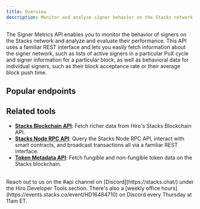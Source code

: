 ```yaml
---
title: Overview
description: Monitor and analyze signer behavior on the Stacks network.
---
```



The Signer Metrics API enables you to monitor the behavior of signers on the Stacks network and analyze and evaluate their performance. This API uses a familiar REST interface and lets you easily fetch information about the signer network, such as lists of active signers in a particular PoX cycle and signer information for a particular block, as well as behavioral data for individual signers, such as their block acceptance rate or their average block push time.

## Popular endpoints

<Cards>
  <SecondaryCard
    href="/stacks/signer-metrics-api/signers/pox-cycle-signers"
    title="Get a list of signers"
    description="Fetches a list of signers in a given PoX cycle."
  />
  <SecondaryCard
    href="/stacks/signer-metrics-api/blocks/aggregated-signer-information-for-a-block"
    title="Get signer information for a block"
    description="Fetches aggregated signer information for a specific block."
  />
  <SecondaryCard
    href="/stacks/signer-metrics-api/prometheus/metrics"
    title="Query for Prometheus metrics"
    description="Fetch behavioral data around individual signers and block proposals"
  />
</Cards>

## Related tools

- **[Stacks Blockchain API](/stacks/api)**: Fetch richer data from Hiro's Stacks Blockchain API.
- **[Stacks Node RPC API](/stacks/rpc-api)**: Query the Stacks Node RPC API, interact with smart contracts, and broadcast transactions all via a familiar REST interface.
- **[Token Metadata API](/stacks/token-metadata-api)**: Fetch fungible and non-fungible token data on the Stacks blockchain.

<br />

<Callout title="Need help building with the Stacks Node RPC API?" type="help">
Reach out to us on the <span className="font-bold">#api</span> channel on [Discord](https://stacks.chat/) under the Hiro Developer Tools section. There's also a [weekly office hours](https://events.stacks.co/event/HD16484710) on Discord every Thursday at 11am ET.
</Callout>


